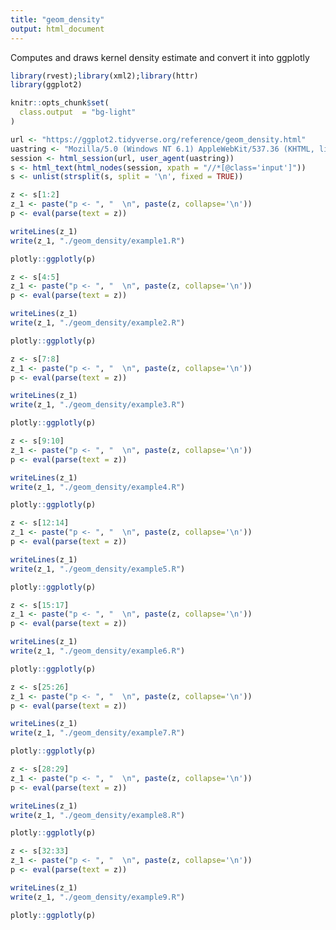 ```yaml
---
title: "geom_density"
output: html_document
---
```


Computes and draws kernel density estimate and convert it into ggplotly

```r
library(rvest);library(xml2);library(httr)
library(ggplot2)

knitr::opts_chunk$set(
  class.output  = "bg-light"
)
```

```r
url <- "https://ggplot2.tidyverse.org/reference/geom_density.html"
uastring <- "Mozilla/5.0 (Windows NT 6.1) AppleWebKit/537.36 (KHTML, like Gecko) Chrome/88.0.4324.190 Safari/537.36"
session <- html_session(url, user_agent(uastring))
s <- html_text(html_nodes(session, xpath = "//*[@class='input']"))
s <- unlist(strsplit(s, split = '\n', fixed = TRUE))
```

```r
z <- s[1:2]
z_1 <- paste("p <- ", "  \n", paste(z, collapse='\n'))
p <- eval(parse(text = z))
```

```r
writeLines(z_1)
write(z_1, "./geom_density/example1.R")
```

```r
plotly::ggplotly(p)
```

```r
z <- s[4:5]
z_1 <- paste("p <- ", "  \n", paste(z, collapse='\n'))
p <- eval(parse(text = z))
```

```r
writeLines(z_1)
write(z_1, "./geom_density/example2.R")
```

```r
plotly::ggplotly(p)
```

```r
z <- s[7:8]
z_1 <- paste("p <- ", "  \n", paste(z, collapse='\n'))
p <- eval(parse(text = z))
```

```r
writeLines(z_1)
write(z_1, "./geom_density/example3.R")
```

```r
plotly::ggplotly(p)
```

```r
z <- s[9:10]
z_1 <- paste("p <- ", "  \n", paste(z, collapse='\n'))
p <- eval(parse(text = z))
```

```r
writeLines(z_1)
write(z_1, "./geom_density/example4.R")
```

```r
plotly::ggplotly(p)
```

```r
z <- s[12:14]
z_1 <- paste("p <- ", "  \n", paste(z, collapse='\n'))
p <- eval(parse(text = z))
```

```r
writeLines(z_1)
write(z_1, "./geom_density/example5.R")
```

```r
plotly::ggplotly(p)
```

```r
z <- s[15:17]
z_1 <- paste("p <- ", "  \n", paste(z, collapse='\n'))
p <- eval(parse(text = z))
```

```r
writeLines(z_1)
write(z_1, "./geom_density/example6.R")
```

```r
plotly::ggplotly(p)
```

```r
z <- s[25:26]
z_1 <- paste("p <- ", "  \n", paste(z, collapse='\n'))
p <- eval(parse(text = z))
```

```r
writeLines(z_1)
write(z_1, "./geom_density/example7.R")
```

```r
plotly::ggplotly(p)
```

```r
z <- s[28:29]
z_1 <- paste("p <- ", "  \n", paste(z, collapse='\n'))
p <- eval(parse(text = z))
```

```r
writeLines(z_1)
write(z_1, "./geom_density/example8.R")
```

```r
plotly::ggplotly(p)
```

```r
z <- s[32:33]
z_1 <- paste("p <- ", "  \n", paste(z, collapse='\n'))
p <- eval(parse(text = z))
```

```r
writeLines(z_1)
write(z_1, "./geom_density/example9.R")
```

```r
plotly::ggplotly(p)
```
















